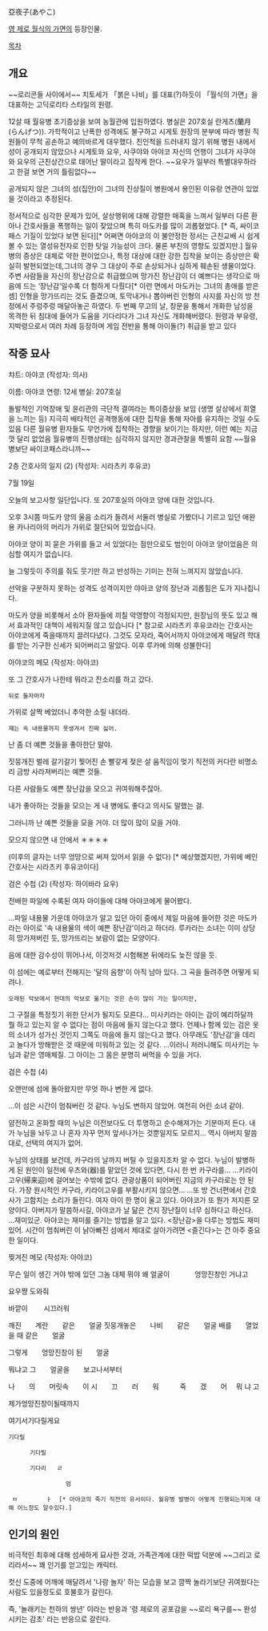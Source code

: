 亞夜子(あやこ)

[[영 제로 월식의 가면]]의 등장인물.

[[목차]]
== 개요 == 

~~로리콘들 사이에서~~ 치토세가 「붉은 나비」를 대표(?)하듯이 「월식의 가면」을 대표하는 고딕로리타 스타일의 원령. 

12살 때 월유병 초기증상을 보여 농월관에 입원하였다. 병실은 207호실 란게츠(蘭月(らんげつ)). 가학적이고 난폭한 성격에도 불구하고 시게토 원장의 분부에 따라 병원 직원들이 무척 공손하고 예의바르게 대우했다. 
친인척을 드러내지 않기 위해 병원 내에서 성이 공개되지 않았으나 시게토와 요우, 사쿠야와 아야코 자신의 언행이 그녀가 사쿠야와 요우의 근친상간으로 태어난 딸이라고 짐작케 한다. ~~요우가 일부러 특별대우하라고 한걸 보면 거의 틀림없다~~
 
공개되지 않은 그녀의 성(집안)이 그녀의 진상질이 병원에서 용인된 이유랑 연관이 있었을 것이라고 추정된다.

정서적으로 심각한 문제가 있어, 살상행위에 대해 강렬한 매혹을 느껴서 일부러 다른 환아나 간호사들을 폭행하는 일이 잦았으며 특히 마도카를 많이 괴롭혔었다. [* 즉, 싸이코패스 기질이 있었다 보면 된다][* 어쩌면 아야코의 이 불안정한 정서는 근친교배 시 쉽게 볼 수 있는 열성유전자로 인한 탓일 가능성이 크다. 물론 부친의 영향도 있겠지만.]
월유병의 증상은 대체로 약한 편이었으나, 특정 대상에 대한 강한 집착을 보이는 증상만은 확실히 발현되었는데,그녀의 경우 그 대상이 주로 손상되거나 심하게 훼손된 생물이었다. 
주변 사람들을 자신의 장난감으로 취급했으며 망가진 장난감이 더 예쁘다는 생각으로 마음에 드는 ‘장난감’일수록 더 험하게 다뤘다[* 이런 면에서 마도카는 그녀의 총애를 받은셈] 
인형을 망가뜨리는 것도 즐겼으며, 토막내거나 뽑아버린 인형의 사지를 자신의 방 천정에서 주렁주렁 매달아놓곤 하였다.
두 번째 무고의 날, 창문을 통해서 개화한 남성을 목격한 뒤 침대에 들어가 도움을 기다리다가 그녀 자신도 개화해버렸다. 
원령과 부유령, 지박령으로서 여러 차례 등장하며 게임 전반을 통해 아이돌(?) 취급을 받고 있다


== 작중 묘사 ==


챠트: 아야코
(작성자: 의사)

이름: 아야코
연령: 12세
병실: 207호실

 

돌발적인 기억장애 및 윤리관의 극단적 결여라는 특이증상을 보임
(생명 살상에서 희열을 느끼는 등)
지극히 배타적인 공격행동에 대한 집착을 통해 자아를 유지하는 것일 수도 있음
다른 월유병 환자들도 무언가에 집착하는 경향을 보이기는 하지만, 이런 예는 지금껏 달리 없었음
월유병의 진행상태는 심각하지 않지만 경과관찰을 특별히 요함 ~~월유병보단 싸이코패스라니까~~


2층 간호사의 일지 (2)
(작성자: 시라츠키 후유코)

7월 19일 

오늘의 보고사항 일단입니다.
또 207호실의 
아야코 양에 대한 것입니다.

 

오후 3시쯤 마도카 양의
울음 소리가 들려서 서둘러 병실로 가봤더니 
기르고 있던 애완용 카나리아의 머리가
가위로 절단되어 있었습니다.  


아야코 양이 피 묻은 가위를 들고 서 있었다는 점만으로도
범인이 아야코 양이었음은 의심할 여지가 없습니다.

늘 그렇듯이 주의를 줘도 웃기만 하고
반성하는 기미는 전혀 느껴지지 않았습니다. 


선악을 구분하지 못하는 성격도 성격이지만
야아코 양의 장난과 괴롭힘은 도가 지나칩니다. 

마도카 양을 비롯해서 소아 환자들에 끼칠 악영향이 걱정되지만, 
원장님의 뜻도 있고 해서
효과적인 대책이 세워지질 않고 있습니다 [* 참고로 시라츠키 후유코라는 간호사는 아야코에게 죽을때까지 끌려다녔다. 그것도 모자라, 죽어서까지 아야코에게 매달려 학대를 받는 기구한 신세가 되어버리고 말았다. 이후 루카에 의해 성불한다]



아야코의 메모
(작성자: 아야코)

또 그 간호사가 나한테 뭐라고 잔소리를 하고 갔다.

 뒤로 돌자마자
가위로 살짝 베었더니
추악한 소릴 내더라.

 쟤는 속 내용물까지 못생겨서 진짜 싫어. 


난 좀 더 예쁜 것들을 좋아한단 말야.

짓뭉개진 벌레
갈기갈기 찢어진 손
빨갛게 젖은 살
움직임이 멎기 직전의 커다란 비명소리
금방 사라져버리는 예쁜 것들. 


다른 사람들도 예쁜 장난감을 모으고 귀여워해주잖아.


내가 좋아하는 것들을 모으는 게 내 병에도 좋다고 의사도 말했는 걸. 

그러니까 난 
예쁜 것들을 모을 거야.
더 많이 많이 모을 거야. 

모으지 않으면
내 안에서 ＊＊＊＊ 

(이후의 글자는 너무 엉망으로 써져 있어서 읽을 수 없다) [* 예상했겠지만, 가위에 베인 간호사는 시라츠키 후유코이다]




검은 수첩 (2)
(작성자: 하이바라 요우)


전배한 파일에 수록된 여자 아이들에 대해 아야코에게 물어봤다. 

...파일 내용물 가운데 아야코가 알고 있던 아이 중에서
제일 마음에 들어한 것은 마도카라는 아이로
'속 내용물의 색이 예쁜 장난감'이라고 하더라.
루카라는 소녀는 이미 상당히 망가져버린 듯, 
망가뜨리는 보람이 없는 모양이다.  

음에 대한 감수성이 뛰어나서, 이것저것 시험해본 뒤에라도 늦진 않을 듯. 

이 섬에는 예로부터 전해지는 '달의 음향'이 아직 남아 있다. 
그 곡을 들려주면 어떻게 되려나. 

 오래된 악보에서 현대의 악보로 옮기는 것은 손이 많이 가는 일이지만,
그 구절을 특정짓기 위한 단서가 될지도 모른다...
미사키라는 아이는 감이 예리하달까
뭘 하고 있는지 알 수 없다는 점이 마음에 들지 않는다고 했다.
언제나 함께 있는 검은 옷의 소녀가 성가신 것인지 그쪽도 마음에 들지 않는다고 했다.
아무래도 '장난감'을 데리고 놀다가 방해받은 것 때문에 미워하고 있는 것 같다.
...이러니 저러니해도 미사키는 누님과 같은 영매체질.
그 아이는
그 몸은
분명히 써먹을 수 있을 거다.




검은 수첩 (4)

오랜만에 섬에 돌아왔지만 무엇 하나 변한 게 없다. 


...이 섬은 시간이 멈춰버린 것 같다.
누님도 변하지 않았어. 
여전히 어린 소녀 같아. 


얌전하고 온화할 때의 누님은
이전보다도 더 투명하고 순수해져가는 기분마저 든다.
내가 누님을 놔두고 나 혼자 자꾸 먼저 앞서나가는 것뿐일지도 모르지...
역시 아버지 말씀대로, 선택의 여지가 없어. 

누님의 상태를 보건데, 
카구라의 날까지 버틸 수 있을지조차 알 수 없다.
누님이 발병하게 된 원인이 
일전에 우츠와(器)를 맡았던 것에 있다면,
다시 한 번 카구라를...
...키라이고우(帰来迎)에 걸어보는 수밖에 없다.
관광상품이 되어버린 지금의 카구라로는 안 된다.
가장 원시적인 카구라, 키라이고우를 부활시키지 않으면...
...또 방 건너편에서 간호사가 고함치는 소리가 들린다.
여자 아이 한 명이 울고 있다.
아야코가 또 뭔가 저지른 모양이다.
아버지가 말씀하시길, 아야코가 날 닮은 건지
장난질이 너무 심하다고 하신다.
...재미있군.
아야코는 재미를 즐기는 방법을 알고 있다.
<장난감>을 다루는 방법도 재미있어.
시간이 멈춰버린 이 낡아빠진 섬에서 제대로 살아가려면
<즐긴다>는 건 아주 중요한 일이다.




찢겨진 메모
(작성자: 아야코)


무슨 일이 생긴 거야
밖에 있던   그놈     대체 뭐야
왜      얼굴이 　
　　엉망진창인 거냐고 

요우쨩        도와줘 

바깥이 　　시끄러워 


깨진　　계란　　같은　　얼굴
짓뭉개놓은　　나비　　같은　　얼굴
배를　　열었을 때 같은　　얼굴


그렇게　　엉망진창이 된　　얼굴


뭐냐고 
그　　얼굴을　　보고나서부터 

나　　의　　머릿속　　이 
시　　끄　　러　　워　　　죽　　겠　　어　         뭐      냐      고 

제가엉망진창이될때까지 

여기서기다릴게요 



 기다릴 

 

       기다릴 

 

 

 

       기다리   ㄹ 

 



 


                 엄 



 
  ㅁ        ㅏ  [* 아야코의 죽기 직전의 유서이다. 월유병 발병이 어떻게 진행되는지에 대해 어느정도 알수있다.]


== 인기의 원인 ==

비극적인 최후에 대해 섬세하게 묘사한 것과, 가족관계에 대한 떡밥 덕분에 ~~그리고 로리라서~~ 꽤 인기를 얻고있는 캐릭터.

컷신 도중에 어깨에 매달려서 '나랑 놀자' 하는 모습을 보고 깜짝 놀라기보단 귀여웠다는 사람도 있을정도로 호불호가 갈린다.

즉, '놀래키는 천하의 쌍년' 이라는 반응과 '령 제로의 공포감을 ~~로리 욕구를~~ 완성시키는 감초' 라는 반응으로 갈린다.
